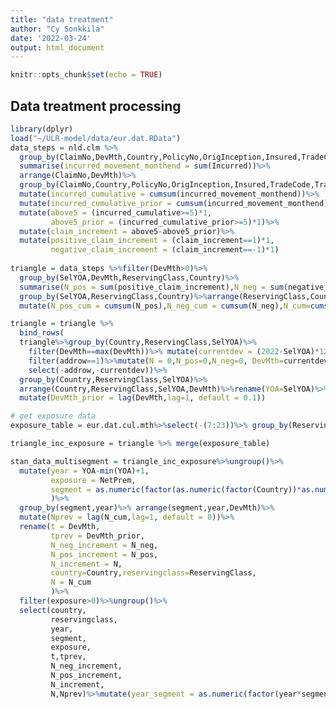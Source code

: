 ```yaml
---
title: "data treatment"
author: "Cy Sonkkila"
date: '2022-03-24'
output: html_document
---
```


```r
knitr::opts_chunk$set(echo = TRUE)
```

## Data treatment processing

```r
library(dplyr)
load("~/ULR-model/data/eur.dat.RData")
data_steps = nld.clm %>% 
  group_by(ClaimNo,DevMth,Country,PolicyNo,OrigInception,Insured,TradeCode,TradeCodeDesc,ProductCode,ProductDescription,EuropeanClass,SubClass,ReservingClass,ClaimYOA,DateOfLoss,ImportDate,DateClosed,SelYOA,ReportDelay,TradeCodeDetailed)%>%
  summarise(incurred_movement_monthend = sum(Incurred))%>%
  arrange(ClaimNo,DevMth)%>%
  group_by(ClaimNo,Country,PolicyNo,OrigInception,Insured,TradeCode,TradeCodeDesc,ProductCode,ProductDescription,EuropeanClass,SubClass,ReservingClass,ClaimYOA,DateOfLoss,ImportDate,DateClosed,SelYOA,ReportDelay,TradeCodeDetailed)%>%
  mutate(incurred_cumulative = cumsum(incurred_movement_monthend))%>%
  mutate(incurred_cumulative_prior = cumsum(incurred_movement_monthend)-incurred_movement_monthend)%>%
  mutate(above5 = (incurred_cumulative>=5)*1,
         above5_prior = (incurred_cumulative_prior>=5)*1)%>%
  mutate(claim_increment = above5-above5_prior)%>%
  mutate(positive_claim_increment = (claim_increment==1)*1,
         negative_claim_increment = (claim_increment==-1)*1)
  
triangle = data_steps %>%filter(DevMth>0)%>%
  group_by(SelYOA,DevMth,ReservingClass,Country)%>%
  summarise(N_pos = sum(positive_claim_increment),N_neg = sum(negative_claim_increment),N=sum(claim_increment))%>%
  group_by(SelYOA,ReservingClass,Country)%>%arrange(ReservingClass,Country,SelYOA,DevMth)%>%
  mutate(N_pos_cum = cumsum(N_pos),N_neg_cum = cumsum(N_neg),N_cum=cumsum(N))

triangle = triangle %>% 
  bind_rows(
  triangle%>%group_by(Country,ReservingClass,SelYOA)%>%
    filter(DevMth==max(DevMth))%>% mutate(currentdev = (2022-SelYOA)*12+2)%>%mutate(addrow = (DevMth<currentdev)*1)%>%
    filter(addrow==1)%>%mutate(N = 0,N_pos=0,N_neg=0, DevMth=currentdev)%>%
    select(-addrow,-currentdev))%>%
  group_by(Country,ReservingClass,SelYOA)%>%
  arrange(Country,ReservingClass,SelYOA,DevMth)%>%rename(YOA=SelYOA)%>%
  mutate(DevMth_prior = lag(DevMth,lag=1, default = 0.1))

# get exposure data 
exposure_table = eur.dat.cul.mth%>%select(-(7:23))%>% group_by(ReservingClass,YOA,Country,DevMth)%>%summarise_all(last)%>% group_by(ReservingClass,YOA,Country)%>%select(-2,-3,-6)%>%summarise(NetPrem = sum(NetPrem))

triangle_inc_exposure = triangle %>% merge(exposure_table)

stan_data_multisegment = triangle_inc_exposure%>%ungroup()%>%
  mutate(year = YOA-min(YOA)+1,
         exposure = NetPrem,
         segment = as.numeric(factor(as.numeric(factor(Country))*as.numeric(factor(ReservingClass))))
         )%>%
  group_by(segment,year)%>% arrange(segment,year,DevMth)%>%
  mutate(Nprev = lag(N_cum,lag=1, default = 0))%>%
  rename(t = DevMth,
         tprev = DevMth_prior,
         N_neg_increment = N_neg,
         N_pos_increment = N_pos,
         N_increment = N,
         country=Country,reservingclass=ReservingClass,
         N = N_cum
         )%>%
  filter(exposure>0)%>%ungroup()%>%
  select(country,
         reservingclass,
         year,
         segment,
         exposure,
         t,tprev,
         N_neg_increment,
         N_pos_increment,
         N_increment,
         N,Nprev)%>%mutate(year_segment = as.numeric(factor(year*segment)))


```



